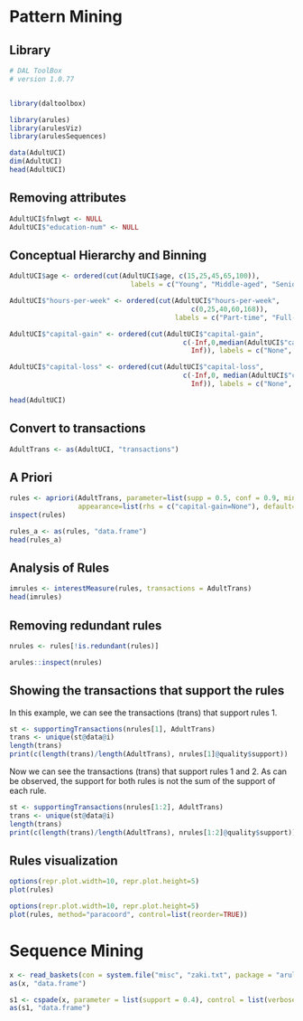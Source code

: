 # Pattern Mining
## Library

```r
# DAL ToolBox
# version 1.0.77


library(daltoolbox)

library(arules)
library(arulesViz)
library(arulesSequences)
```

```r
data(AdultUCI)
dim(AdultUCI)
head(AdultUCI)
```

## Removing attributes

```r
AdultUCI$fnlwgt <- NULL
AdultUCI$"education-num" <- NULL
```

## Conceptual Hierarchy and Binning

```r
AdultUCI$age <- ordered(cut(AdultUCI$age, c(15,25,45,65,100)),
                              labels = c("Young", "Middle-aged", "Senior", "Old"))

AdultUCI$"hours-per-week" <- ordered(cut(AdultUCI$"hours-per-week",
                                             c(0,25,40,60,168)),
                                         labels = c("Part-time", "Full-time", "Over-time", "Workaholic"))

AdultUCI$"capital-gain" <- ordered(cut(AdultUCI$"capital-gain",
                                           c(-Inf,0,median(AdultUCI$"capital-gain"[AdultUCI$"capital-gain">0]),
                                             Inf)), labels = c("None", "Low", "High"))

AdultUCI$"capital-loss" <- ordered(cut(AdultUCI$"capital-loss",
                                           c(-Inf,0, median(AdultUCI$"capital-loss"[AdultUCI$"capital-loss">0]),
                                             Inf)), labels = c("None", "Low", "High"))

head(AdultUCI)
```

## Convert to transactions

```r
AdultTrans <- as(AdultUCI, "transactions")
```

## A Priori

```r
rules <- apriori(AdultTrans, parameter=list(supp = 0.5, conf = 0.9, minlen=2, maxlen= 10, target = "rules"), 
                 appearance=list(rhs = c("capital-gain=None"), default="lhs"), control=NULL)
inspect(rules)
```

```r
rules_a <- as(rules, "data.frame")
head(rules_a)
```

## Analysis of Rules

```r
imrules <- interestMeasure(rules, transactions = AdultTrans)
head(imrules)
```

## Removing redundant rules

```r
nrules <- rules[!is.redundant(rules)]
```

```r
arules::inspect(nrules)
```

## Showing the transactions that support the rules
In this example, we can see the transactions (trans) that support rules 1. 

```r
st <- supportingTransactions(nrules[1], AdultTrans)
trans <- unique(st@data@i)
length(trans)
print(c(length(trans)/length(AdultTrans), nrules[1]@quality$support))
```

Now we can see the transactions (trans) that support rules 1 and 2. 
As can be observed, the support for both rules is not the sum of the support of each rule. 

```r
st <- supportingTransactions(nrules[1:2], AdultTrans)
trans <- unique(st@data@i)
length(trans)
print(c(length(trans)/length(AdultTrans), nrules[1:2]@quality$support))
```

## Rules visualization

```r
options(repr.plot.width=10, repr.plot.height=5)
plot(rules)
```

```r
options(repr.plot.width=10, repr.plot.height=5)
plot(rules, method="paracoord", control=list(reorder=TRUE))
```

# Sequence Mining

```r
x <- read_baskets(con = system.file("misc", "zaki.txt", package = "arulesSequences"), info = c("sequenceID","eventID","SIZE"))
as(x, "data.frame")
```

```r
s1 <- cspade(x, parameter = list(support = 0.4), control = list(verbose = TRUE))
as(s1, "data.frame")
```

